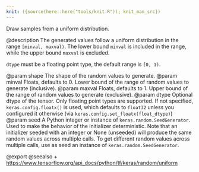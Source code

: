 ```yaml
---
knit: ({source(here::here("tools/knit.R")); knit_man_src})
---
```

Draw samples from a uniform distribution.

@description
The generated values follow a uniform distribution in the range
`[minval, maxval)`. The lower bound `minval` is included in the range,
while the upper bound `maxval` is excluded.

`dtype` must be a floating point type, the default range is `[0, 1)`.

@param shape The shape of the random values to generate.
@param minval Floats, defaults to 0. Lower bound of the range of
    random values to generate (inclusive).
@param maxval Floats, defaults to 1. Upper bound of the range of
    random values to generate (exclusive).
@param dtype Optional dtype of the tensor. Only floating point types are
    supported. If not specified, `keras.config.floatx()` is used,
    which defaults to `float32` unless you configured it otherwise (via
    `keras.config.set_floatx(float_dtype)`)
@param seed A Python integer or instance of
    `keras.random.SeedGenerator`.
    Used to make the behavior of the initializer
    deterministic. Note that an initializer seeded with an integer
    or None (unseeded) will produce the same random values
    across multiple calls. To get different random values
    across multiple calls, use as seed an instance
    of `keras.random.SeedGenerator`.

@export
@seealso
+ <https://www.tensorflow.org/api_docs/python/tf/keras/random/uniform>
